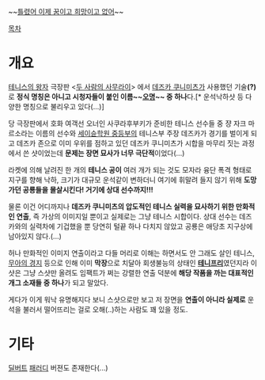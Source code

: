 {{{#!html
<div align="center"><iframe width="720" height="438" src="http://serviceapi.nmv.naver.com/flash/convertIframeTag.nhn?vid=A892128410E36974B2CAE5CC80E459C0DC6F&outKey=V1279483ec04044f625b92780974b2e7a6b6bcc4a7d09236e0bf52780974b2e7a6b6b" frameborder="no" scrolling="no"></iframe></div> }}}

~~[[틀렸어 이제 꿈이고 희망이고 없어]]~~

[[목차]]
= 개요 =
[[테니스의 왕자]] 극장판 <[[두 사람의 사무라이]]> 에서 [[데즈카 쿠니미츠]]가 사용했던 기술'''(?)'''로 '''정식 명칭은 아니고 시청자들이 붙인 이름~~[[오명]]~~ 중 하나'''다.[* 운석낙하샷 등 다양한 명칭으로 불리우고 있다(...)]

당 극장판에서 호화 여객선 오너인 사쿠라후부키가 준비한 테니스 선수들 중 쟝 자크 마르소라는 이름의 선수와 [[세이슌학원 중등부]]의 테니스부 주장 데즈카가 경기를 벌이게 되고 데즈카 존으로 이미 우위를 점하고 있던 데즈카 쿠니미츠가 시합을 마무리 짓는 과정에서 쓴 샷이었는데 '''문제는 장면 묘사가 너무 극단적'''이었다(...)

라켓에 의해 날려진 한 개의 '''테니스 공이''' 여러 개가 되는 것도 모자라 융단 폭격 형태로 지구를 향해 낙하, 크기가 대규모 운석같이 변하더니 여기에 휘말려 들지 않기 위해 '''도망가던 공룡들을 몰살시킨다! 거기에 상대 선수까지!!!'''

물론 이건 어디까지나 '''데즈카 쿠니미츠의 압도적인 테니스 실력을 묘사하기 위한 만화적인 연출''', 즉 가상의 이미지일 뿐이고 실제로는 그냥 테니스 시합이다. 상대 선수는 데즈카와의 실력차에 기겁했을 뿐 당연히 털끝 하나 다치지 않았고 공룡은 애당초 지구상에 남아있지 않다.(...)

허나 만화적인 이미지 연출이라고 다들 머리로 이해는 하면서도 안 그래도 살인 테니스, [[무아의 경지]] 등으로 인해 이미 '''막장'''으로 치달아 회생불능의 상태인 '''[[테니프리]]'''였던지라 이 샷은 그냥 스샷만 올려도 임팩트가 쩌는 강렬한 연출 덕분에 '''해당 작품을 까는 대표적인 개그 소재들 중 하나'''가 되고 말았다.

게다가 이게 워낙 유명해지다 보니 스샷으로만 보고 저 장면을 '''연출이 아니라 실제로''' 운석을 불러서 떨어뜨리는 걸로 오해(..)하는 사람도 꽤 있을 정도. 

= 기타 =
{{{#!html
<iframe width="420" height="315" src="http://www.youtube.com/embed/MmK7rVDAzKc?rel=0" frameborder="0" allowfullscreen></iframe>
}}}

[[딜버트]] [[패러디]] 버젼도 존재한다(...)
